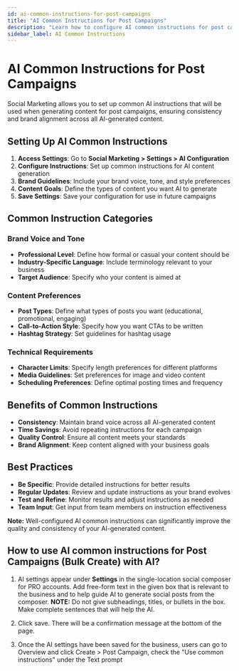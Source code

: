 ```yaml
---
id: ai-common-instructions-for-post-campaigns
title: "AI Common Instructions for Post Campaigns"
description: "Learn how to configure AI common instructions for post campaigns in Social Marketing"
sidebar_label: AI Common Instructions
---
```


# AI Common Instructions for Post Campaigns

Social Marketing allows you to set up common AI instructions that will be used when generating content for post campaigns, ensuring consistency and brand alignment across all AI-generated content.

## Setting Up AI Common Instructions

1. **Access Settings**: Go to **Social Marketing > Settings > AI Configuration**
2. **Configure Instructions**: Set up common instructions for AI content generation
3. **Brand Guidelines**: Include your brand voice, tone, and style preferences
4. **Content Goals**: Define the types of content you want AI to generate
5. **Save Settings**: Save your configuration for use in future campaigns

## Common Instruction Categories

### Brand Voice and Tone
- **Professional Level**: Define how formal or casual your content should be
- **Industry-Specific Language**: Include terminology relevant to your business
- **Target Audience**: Specify who your content is aimed at

### Content Preferences
- **Post Types**: Define what types of posts you want (educational, promotional, engaging)
- **Call-to-Action Style**: Specify how you want CTAs to be written
- **Hashtag Strategy**: Set guidelines for hashtag usage

### Technical Requirements
- **Character Limits**: Specify length preferences for different platforms
- **Media Guidelines**: Set preferences for image and video content
- **Scheduling Preferences**: Define optimal posting times and frequency

## Benefits of Common Instructions

- **Consistency**: Maintain brand voice across all AI-generated content
- **Time Savings**: Avoid repeating instructions for each campaign
- **Quality Control**: Ensure all content meets your standards
- **Brand Alignment**: Keep content aligned with your business goals

## Best Practices

- **Be Specific**: Provide detailed instructions for better results
- **Regular Updates**: Review and update instructions as your brand evolves
- **Test and Refine**: Monitor results and adjust instructions as needed
- **Team Input**: Get input from team members on instruction effectiveness

**Note:** Well-configured AI common instructions can significantly improve the quality and consistency of your AI-generated content.

## How to use AI common instructions for Post Campaigns (Bulk Create) with AI?

1. AI settings appear under **Settings** in the single-location social composer for PRO accounts.
   Add free-form text in the given box that is relevant to the business and to help guide AI to generate social posts from the composer.
   **NOTE:** Do not give subheadings, titles, or bullets in the box. Make complete sentences that will help the AI.

2. Click save. There will be a confirmation message at the bottom of the page.

3. Once the AI settings have been saved for the business, users can go to Overview and click Create > Post Campaign, check the "Use common instructions" under the Text prompt